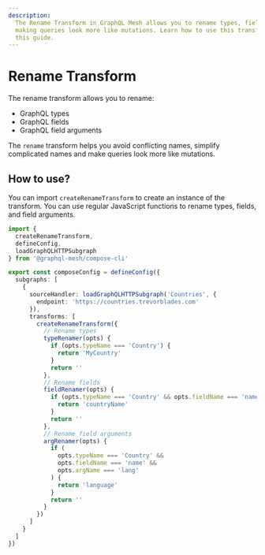 ```yaml
---
description:
  The Rename Transform in GraphQL Mesh allows you to rename types, fields, and field arguments,
  making queries look more like mutations. Learn how to use this transform and its RegEx feature in
  this guide.
---
```



# Rename Transform

The rename transform allows you to rename:

- GraphQL types
- GraphQL fields
- GraphQL field arguments

The `rename` transform helps you avoid conflicting names, simplify complicated names and make
queries look more like mutations.

## How to use?

You can import `createRenameTransform` to create an instance of the transform. You can use regular
JavaScript functions to rename types, fields, and field arguments.

```ts filename="mesh.config.ts" {13-17}
import {
  createRenameTransform,
  defineConfig,
  loadGraphQLHTTPSubgraph
} from '@graphql-mesh/compose-cli'

export const composeConfig = defineConfig({
  subgraphs: [
    {
      sourceHandler: loadGraphQLHTTPSubgraph('Countries', {
        endpoint: 'https://countries.trevorblades.com'
      }),
      transforms: [
        createRenameTransform({
          // Rename types
          typeRenamer(opts) {
            if (opts.typeName === 'Country') {
              return 'MyCountry'
            }
            return ''
          },
          // Rename fields
          fieldRenamer(opts) {
            if (opts.typeName === 'Country' && opts.fieldName === 'name') {
              return 'countryName'
            }
            return ''
          },
          // Rename field arguments
          argRenamer(opts) {
            if (
              opts.typeName === 'Country' &&
              opts.fieldName === 'name' &&
              opts.argName === 'lang'
            ) {
              return 'language'
            }
            return ''
          }
        })
      ]
    }
  ]
})
```
